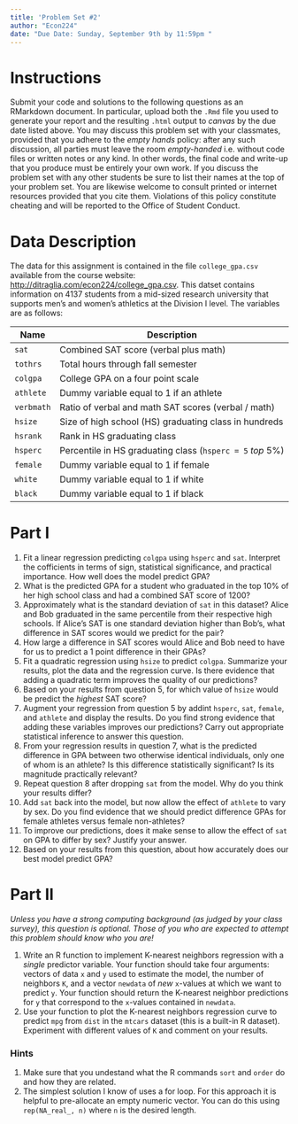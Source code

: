 ```yaml
---
title: 'Problem Set #2'
author: "Econ224"
date: "Due Date: Sunday, September 9th by 11:59pm "
---
```


# Instructions
Submit your code and solutions to the following questions as an RMarkdown document.
In particular, upload both the `.Rmd` file you used to generate your report and the resulting `.html` output to *canvas* by the due date listed above.
You may discuss this problem set with your classmates, provided that you adhere to the *empty hands* policy: after any such discussion, all parties must leave the room *empty-handed* i.e. without code files or written notes or any kind.
In other words, the final code and write-up that you produce must be entirely your own work.
If you discuss the problem set with any other students be sure to list their names at the top of your problem set.
You are likewise welcome to consult printed or internet resources provided that you cite them.
Violations of this policy constitute cheating and will be reported to the Office of Student Conduct. 

# Data Description

The data for this assignment is contained in the file `college_gpa.csv` available from the course website: [http://ditraglia.com/econ224/college_gpa.csv](http://ditraglia.com/econ224/college_gpa.csv).
This datset contains information on 4137 students from a mid-sized research university that supports men's and women's athletics at the Division I level.
The variables are as follows:



| Name     | Description                                       |
| -------- |--------------------------------------------------|
| `sat`      | Combined SAT score (verbal plus math)              |                      
 | `tothrs`  | Total hours through fall semester                  |                      
 | `colgpa`  | College GPA on a four point scale                  |
| `athlete`  | Dummy variable equal to 1 if an athlete            |
| `verbmath` | Ratio of verbal and math SAT scores (verbal / math)|
| `hsize`   | Size of high school (HS) graduating class in hundreds   |
| `hsrank`   | Rank in HS graduating class               |
| `hsperc`   | Percentile in HS graduating class (`hsperc = 5` *top* 5\%) |
| `female`| Dummy variable equal to 1 if female |
| `white`| Dummy variable equal to 1 if white  |
| `black`| Dummy variable equal to 1 if black  |


# Part I

1. Fit a linear regression predicting `colgpa` using `hsperc` and `sat`. Interpret the cofficients in terms of sign, statistical significance, and practical importance. How well does the model predict GPA? 
2. What is the predicted GPA for a student who graduated in the top 10\% of her high school class and had a combined SAT score of 1200?
3. Approximately what is the standard deviation of `sat` in this dataset? Alice and Bob graduated in the same percentile from their respective high schools. If Alice's SAT is one standard deviation higher than Bob's, what difference in SAT scores would we predict for the pair? 
4. How large a difference in SAT scores would Alice and Bob need to have for us to predict a 1 point difference in their GPAs?
5. Fit a quadratic regression using `hsize` to predict `colgpa`. Summarize your results, plot the data and the regression curve. Is there evidence that adding a quadratic term improves the quality of our predictions?
6. Based on your results from question 5, for which value of `hsize` would be predict the *highest* SAT score?
7. Augment your regression from question 5 by addint `hsperc`, `sat`, `female`, and `athlete` and display the results. Do you find strong evidence that adding these variables improves our predictions? Carry out appropriate statistical inference to answer this question.
8. From your regression results in question 7, what is the predicted difference in GPA between two otherwise identical individuals, only one of whom is an athlete? Is this difference statistically significant? Is its magnitude practically relevant?
9. Repeat question 8 after dropping `sat` from the model. Why do you think your results differ?
10. Add `sat` back into the model, but now allow the effect of `athlete` to vary by sex. Do you find evidence that we should predict difference GPAs for female athletes versus female non-athletes? 
11. To improve our predictions, does it make sense to allow the effect of `sat` on GPA to differ by sex? Justify your answer.
12. Based on your results from this question, about how accurately does our best model predict GPA?

# Part II 
*Unless you have a strong computing background (as judged by your class survey), this question is optional.
Those of you who are expected to attempt this problem should know who you are!*

1. Write an R function to implement K-nearest neighbors regression with a *single* predictor variable.
Your function should take four arguments: vectors of data `x` and `y` used to estimate the model, the number of neighbors `K`, and a vector `newdata` of *new* `x`-values at which we want to predict `y`.
Your function should return the K-nearest neighbor predictions for `y` that correspond to the `x`-values contained in `newdata`. 
2. Use your function to plot the K-nearest neighbors regression curve to predict `mpg` from `dist` in the `mtcars` dataset (this is a built-in R dataset).
Experiment with different values of `K` and comment on your results.

### Hints

1. Make sure that you undestand what the R commands `sort` and `order` do and how they are related.
2. The simplest solution I know of uses a for loop. For this approach it is helpful to pre-allocate an empty numeric vector. You can do this using `rep(NA_real_, n)` where `n` is the desired length.

